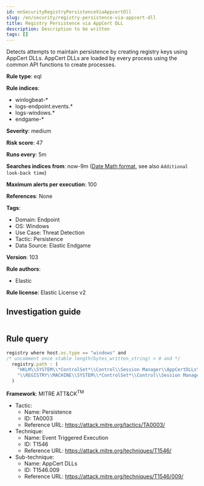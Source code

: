 ```yaml
---
id: enSecurityRegistryPersistenceViaAppcertDll
slug: /en/security/registry-persistence-via-appcert-dll
title: Registry Persistence via AppCert DLL
description: Description to be written
tags: []
---
```


<div id="registry-persistence-via-appcert-dll"></div>

Detects attempts to maintain persistence by creating registry keys using AppCert DLLs. AppCert DLLs are loaded by every process using the common API functions to create processes.

**Rule type**: eql

**Rule indices**: 

* winlogbeat-*
* logs-endpoint.events.*
* logs-windows.*
* endgame-*

**Severity**: medium

**Risk score**: 47

**Runs every**: 5m

**Searches indices from**: now-9m ([Date Math format](((ref))/common-options.html#date-math), see also <DocLink id="enSecurityRulesUiCreate" section="set-the-rules-schedule">`Additional look-back time`</DocLink>)

**Maximum alerts per execution**: 100

**References**: None

**Tags**: 

* Domain: Endpoint
* OS: Windows
* Use Case: Threat Detection
* Tactic: Persistence
* Data Source: Elastic Endgame

**Version**: 103

**Rule authors**: 

* Elastic

**Rule license**: Elastic License v2

## Investigation guide

```markdown

```

## Rule query

```js
registry where host.os.type == "windows" and
/* uncomment once stable length(bytes_written_string) > 0 and */
  registry.path : (
    "HKLM\\SYSTEM\\*ControlSet*\\Control\\Session Manager\\AppCertDLLs\\*",
    "\\REGISTRY\\MACHINE\\SYSTEM\\*ControlSet*\\Control\\Session Manager\\AppCertDLLs\\*"
  )

```

**Framework**: MITRE ATT&CK<sup>TM</sup>

* Tactic:
    * Name: Persistence
    * ID: TA0003
    * Reference URL: https://attack.mitre.org/tactics/TA0003/
* Technique:
    * Name: Event Triggered Execution
    * ID: T1546
    * Reference URL: https://attack.mitre.org/techniques/T1546/
* Sub-technique:
    * Name: AppCert DLLs
    * ID: T1546.009
    * Reference URL: https://attack.mitre.org/techniques/T1546/009/

